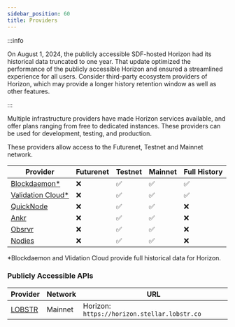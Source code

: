 ```yaml
---
sidebar_position: 60
title: Providers
---
```


:::info

On August 1, 2024, the publicly accessible SDF-hosted Horizon had its historical data truncated to one year. That update optimized the performance of the publicly accessible Horizon and ensured a streamlined experience for all users. Consider third-party ecosystem providers of Horizon, which may provide a longer history retention window as well as other features.

:::

Multiple infrastructure providers have made Horizon services available, and offer plans ranging from free to dedicated instances. These providers can be used for development, testing, and production.

These providers allow access to the Futurenet, Testnet and Mainnet network.

| Provider | Futurenet | Testnet | Mainnet | Full History |
| --- | --- | --- | --- | --- |
| [Blockdaemon\*](https://www.blockdaemon.com/apply/soroban) | ❌ | ✅ | ✅ | ✅ |
| [Validation Cloud\*](https://app.validationcloud.io/) | ❌ | ✅ | ✅ | ✅ |
| [QuickNode](https://www.quicknode.com/docs/stellar) | ❌ | ✅ | ✅ | ❌ |
| [Ankr](https://www.ankr.com/rpc/advanced-api/) | ❌ | ✅ | ✅ | ❌ |
| [Obsrvr](https://www.withObsrvr.com/) | ❌ | ✅ | ✅ | ❌ |
| [Nodies](https://nodies.org) | ❌ | ✅ | ✅ | ❌ |

\*Blockdaemon and Vlidation Cloud provide full historical data for Horizon.

### Publicly Accessible APIs

| Provider | Network | URL |
| --- | --- | --- |
| [LOBSTR](https://lobstr.co) | Mainnet | Horizon: `https://horizon.stellar.lobstr.co` |
